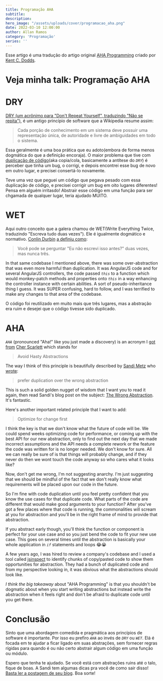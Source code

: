 ```yaml
---
title: Programação AHA
subtitle:
description:
hero_image: "/assets/uploads/cover/programacao_aha.png"
date: 2022-03-10 12:00:00
author: Allan Ramos
category: 'Programação'
series: ''
---
```



Esse artigo é uma tradução do artigo original [AHA Programming](https://kentcdodds.com/blog/aha-programming) criado por [Kent C. Dodds](https://kentcdodds.com/).

# Veja minha talk: Programação AHA

<EmbedVideo
  url="https://www.youtube.com/embed/wuVy7rwkCfc"
  title="AHA Programming"
/>

# DRY

[DRY (um acrônimo para "Don't Repeat Yourself", traduzindo "Não se repita")](https://en.wikipedia.org/wiki/Don%27t_repeat_yourself), é um antigo princípio de software que a Wikipedia resume assim:

> Cada porção de conhecimento em um sistema deve possuir uma representação única, de autoridade e livre de ambiguidades em todo o sistema.

Essa geralmente é uma boa prática que eu adoto(embora de forma menos dogmática do que a definição encoraja). O maior problema que tive com [duplicação de código](https://en.wikipedia.org/wiki/Duplicate_code)(aka copia/cola, basicamente a antítese do *`DRY`*) é perceber que tinha um bug, o corrigi, e depois encontrei esse bug de novo em outro lugar, e precisei consertá-lo novamente.

Teve uma vez que peguei um código que pegava pesado com essa duplicação de código, e precisei corrigir um bug em oito lugares diferentes! Pensa em alguém irritasdo! Abstrair esse código em uma função para ser chgamada de qualquer lugar, teria ajudado MUITO.

# WET

Aqui outro conceito que a galera chamou de WET(Write Everything Twice, traduzindo "Escreva tudo duas vezes"). Ele é igualmente dogmático e normativo. [Conlin Durbin](https://twitter.com/CallMeWuz) [a definiu como](https://dev.to/wuz/stop-trying-to-be-so-dry-instead-write-everything-twice-wet-5g33):

> Você pode se perguntar "Eu não escrevi isso antes?" duas vezes, mas nunca três.

In that same codebase I mentioned above, there was some over-abstraction that was even more harmful than duplication. It was AngularJS code and for several AngularJS controllers, the code passed *`this`* to a function which would monkey-patch methods and properties onto *`this`* in a way enhancing the controller instance with certain abilities. A sort of pseudo-inheritance thing I guess. It was SUPER confusing, hard to follow, and I was terrified to make any changes to that area of the codebase.

O código foi reutilizado em muito mais que três lugares, mas a abstração era ruim e desejei que o código tivesse sido duplicado.

# AHA

*`AHA`* (pronounced "Aha!" like you just made a discovery) is an acronym I [got from](https://twitter.com/cherthedev/status/1112819136147742720) [Cher Scarlett](https://twitter.com/cherthedev) which stands for

> Avoid Hasty Abstractions

The way I think of this principle is beautifully described by [Sandi Metz](https://twitter.com/sandimetz) who [wrote](https://sandimetz.com/blog/2016/1/20/the-wrong-abstraction):

> prefer duplication over the wrong abstraction

This is such a solid golden nugget of wisdom that I want you to read it again, then read Sandi's blog post on the subject: [The Wrong Abstraction](https://sandimetz.com/blog/2016/1/20/the-wrong-abstraction). It's fantastic.

Here's another important related principle that I want to add:

> Optimize for change first

I think the key is that we don't know what the future of code will be. We could spend weeks optimizing code for performance, or coming up with the best API for our new abstraction, only to find out the next day that we made incorrect assumptions and the API needs a complete rework or the feature the code was written for is no longer needed. We don't know for sure. All we can really be sure of is that things will probably change, and if they never do then we wont touch the code anyway so who cares what it looks like?

Now, don't get me wrong, I'm not suggesting anarchy. I'm just suggesting that we should be mindful of the fact that we don't really know what requirements will be placed upon our code in the future.

So I'm fine with code duplication until you feel pretty confident that you know the use cases for that duplicate code. What parts of the code are different that would make good arguments to your function? After you've got a few places where that code is running, the commonalities will scream at you for abstraction and you'll be in the right frame of mind to provide that abstraction.

If you abstract early though, you'll think the function or component is perfect for your use case and so you just bend the code to fit your new use case. This goes on several times until the abstraction is basically your whole application in *`if`* statements and loops 😂😭

A few years ago, I was hired to review a company's codebase and I used a tool called [jsinspect](https://github.com/danielstjules/jsinspect) to identify chunks of copy/pasted code to show them opportunities for abstraction. They had a bunch of duplicated code and from my perspective looking in, it was obvious what the abstractions should look like.

*I think the big takeaway* about "AHA Programming" is that you shouldn't be dogmatic about when you start writing abstractions but instead write the abstraction when it feels right and don't be afraid to duplicate code until you get there.

# Conclusão

Sinto que uma abordagem comedida e pragmática aos princípios de software é importante. Por isso eu prefiro *`AHA`* ao invés de *`DRY`* ou *`WET`*. Elá é focada em te ajudar a ficar ligado em suas abstrações, sem fornecer regras rígidas para quando é ou não certo abstrair algum código em uma função ou módulo.

Espero que tenha te ajudado. Se você está com abstrações ruins até o talo, fique de boas. A Sandi tem algumas dicas pra você de como sair disso! [Basta ler a postagem de seu blog](https://sandimetz.com/blog/2016/1/20/the-wrong-abstraction). Boa sorte!
